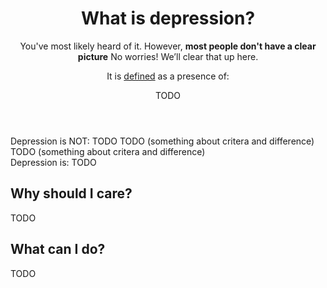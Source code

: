 <Meta
  title="What is Depresssion? - Neurodiversity Wiki"
  description="Learn more about Depression"
  social="/social/depression.jpg"
/>

<Header>

# What is depression?

You've most likely heard of it. However, **most people don't have a clear picture** No worries! We’ll clear that up here.

It is [defined](#todo) as a presence of:

<Definition>
<DefinitionItem summary="TODO">

TODO

</DefinitionItem>
</Definition>

</Header>

<Box>
<div>
<IconHeading url="/icons/cross.svg" alt="Cross icon">Depression is NOT:</IconHeading>

<Definition>
<DefinitionItem summary="Being lazy">
TODO
</DefinitionItem>
<DefinitionItem summary="Feeling sadness">
TODO (something about critera and difference)
</DefinitionItem>
<DefinitionItem summary="Something you can snap out of">
TODO (something about critera and difference)
</DefinitionItem>
</Definition>
</div>

<div>
<IconHeading url="/icons/check.svg" alt="Check icon">Depression is:</IconHeading>

<Definition>
<DefinitionItem summary="Debilitating">TODO</DefinitionItem>
</Definition>
</div>

</Box>

<Section>

## Why should I care?

TODO

</Section>

<Section>

## What can I do?

TODO

</Section>
